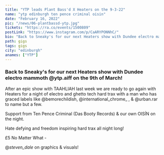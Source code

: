 ---
title: "YTP leads Plant Bass'd X Heaters on the 9-3-22"
name: "ytp edinburgh ten pence criminal oisin"
date: "February 16, 2022"
pic: "/news/06-plantbassd-ytp.jpg"
tickets: "https://ra.co/events/1500809"
postLink: "https://www.instagram.com/p/CaARYPONNhC/"
bio: "Back to Sneaky's for our next Heaters show with Dundee electro mammoth @ytp.aiff on the 9th of March!"
path: gigs
tags: gigs
city: "edinburgh"
anames: ["YTP"]
---

### Back to Sneaky's for our next Heaters show with Dundee electro mammoth @ytp.aiff on the 9th of March!

After an epic show with TAAHLIAH last week we are ready to go again with Heaters for a night of electro and ghetto tech hard trax with a man who has graced labels like @bemorechildish, @international_chrome\_ , & @urban.rar to name but a few.

Support from Ten Pence Criminal (Das Booty Records) & our own OISÍN on the night.

Hate defying and freedom inspiring hard trax all night long!

£5 No Matter What - <HoverLink url="ra.co/events/1500809" external inline />

@_steven_dale_ on graphics & visuals!
